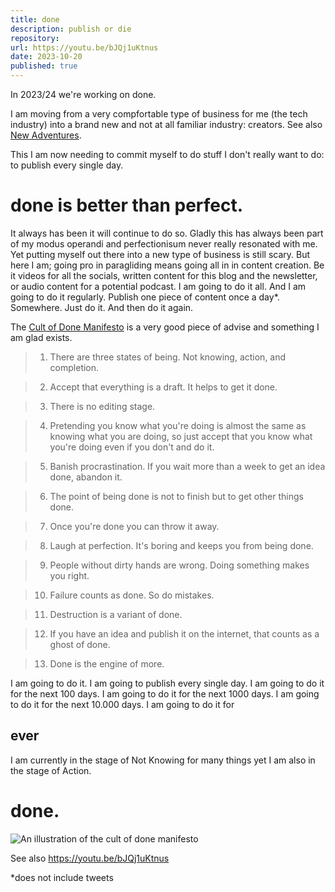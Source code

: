 ```yaml
---
title: done
description: publish or die
repository: 
url: https://youtu.be/bJQj1uKtnus
date: 2023-10-20
published: true
---
```


In 2023/24 we're working on done.  

I am moving from a very compfortable type of business for me (the tech industry) into a brand new and not at all familiar industry: creators. See also [New Adventures](/new-adventures).

This I am now needing to commit myself to do stuff I don't really want to do: to publish every single day. 

# done is better than perfect.  

It always has been it will continue to do so.  Gladly this has always been part of my modus operandi and perfectionisum never really resonated with me.  Yet putting myself out there into a new type of business is still scary.  But here I am; going pro in paragliding means going all in in content creation.  Be it videos for all the socials, written content for this blog and the newsletter, or audio content for a potential podcast.  I am going to do it all.  And I am going to do it regularly.  Publish one piece of content once a day*. Somewhere.  Just do it.  And then do it again.

The [Cult of Done Manifesto](https://medium.com/@bre/the-cult-of-done-manifesto-724ca1c2ff13) is a very good piece of advise and something I am glad exists.  

> 1. There are three states of being. Not knowing, action, and completion.

> 2. Accept that everything is a draft. It helps to get it done.

> 3. There is no editing stage.

> 4. Pretending you know what you're doing is almost the same as knowing what you are doing, so just accept that you know what you're doing even if you don't and do it.

> 5. Banish procrastination. If you wait more than a week to get an idea done, abandon it.

> 6. The point of being done is not to finish but to get other things done.

> 7. Once you're done you can throw it away.

> 8. Laugh at perfection. It's boring and keeps you from being done.

> 9. People without dirty hands are wrong. Doing something makes you right.

> 10. Failure counts as done. So do mistakes.

> 11. Destruction is a variant of done.

> 12. If you have an idea and publish it on the internet, that counts as a ghost of done.

> 13. Done is the engine of more.

I am going to do it.  I am going to publish every single day.  I am going to do it for the next 100 days.  I am going to do it for the next 1000 days.  I am going to do it for the next 10.000 days.  I am going to do it for

## ever


I am currently in the stage of Not Knowing for many things yet I am also in the stage of Action.  

# done. 

![An illustration of the cult of done manifesto](/done-manifesto-illustrations.webp)

See also https://youtu.be/bJQj1uKtnus


*does not include tweets